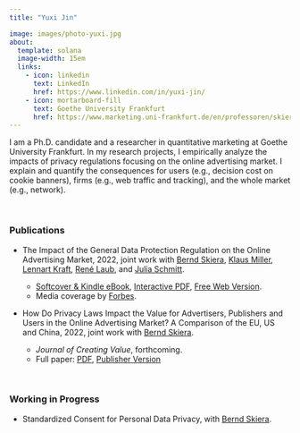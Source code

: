 ```yaml
---
title: "Yuxi Jin"

image: images/photo-yuxi.jpg
about:
  template: solana
  image-width: 15em
  links:
    - icon: linkedin
      text: LinkedIn
      href: https://www.linkedin.com/in/yuxi-jin/
    - icon: mortarboard-fill
      text: Goethe University Frankfurt
      href: https://www.marketing.uni-frankfurt.de/en/professoren/skiera/team/doctoral-students/yuxi-jin.html
---
```


I am a Ph.D. candidate and a researcher in quantitative marketing at Goethe University Frankfurt. In my research projects, I empirically analyze the impacts of privacy regulations focusing on the online advertising market. I explain and quantify the consequences for users (e.g., decision cost on cookie banners), firms (e.g., web traffic and tracking), and the whole market (e.g., network).

<br>

### **Publications**

-   The Impact of the General Data Protection Regulation on the Online Advertising Market, 2022, joint work with [Bernd Skiera](https://www.marketing.uni-frankfurt.de/en/professoren/skiera/prof-dr-bernd-skiera.html), [Klaus Miller](https://sites.google.com/view/klausmiller/), [Lennart Kraft](https://lennartkraft.com/), [René Laub](https://www.linkedin.com/in/rene-laub-21b5a7103/), and [Julia Schmitt](https://www.linkedin.com/in/dr-julia-schmitt-878853108/).

    -   [Softcover & Kindle eBook](https://www.amazon.de/Impact-General-Protection-Regulation-Advertising/dp/3982417309?language=en_GB&currency=EUR), [Interactive PDF](http://www.leanpub.com/gdpr-impact), [Free Web Version](http://www.gdpr-impact.com/).
    -   Media coverage by [Forbes](https://www.forbes.com/sites/hecparis/2022/03/17/business-leaders-should-learn-from-facebooks-decline-it-points-to-new-consumer-responses-to-data-advertising-and-privacy/?sh=11314bc3344d).

-   How Do Privacy Laws Impact the Value for Advertisers, Publishers and Users in the Online Advertising Market? A Comparison of the EU, US and China, 2022, joint work with [Bernd Skiera](https://www.marketing.uni-frankfurt.de/en/professoren/skiera/prof-dr-bernd-skiera.html).

    -   *Journal of Creating Value*, forthcoming.
    -   Full paper: [PDF](https://journals.sagepub.com/doi/epub/10.1177/23949643221117676), [Publisher Version](https://doi.org/10.1177/23949643221117676)

<br>

### **Working in Progress**

-   Standardized Consent for Personal Data Privacy, with [Bernd Skiera](https://www.marketing.uni-frankfurt.de/en/professoren/skiera/prof-dr-bernd-skiera.html).
